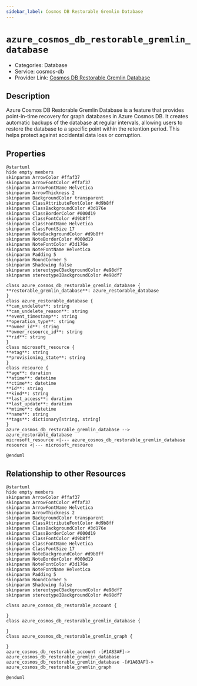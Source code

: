 ```yaml
---
sidebar_label: Cosmos DB Restorable Gremlin Database
---
```


# `azure_cosmos_db_restorable_gremlin_database`

- Categories: Database
- Service: cosmos-db
- Provider Link: [Cosmos DB Restorable Gremlin Database](https://learn.microsoft.com/en-us/azure/cosmos-db/gremlin/)

## Description

Azure Cosmos DB Restorable Gremlin Database is a feature that provides point-in-time recovery for graph databases in Azure Cosmos DB. It creates automatic backups of the database at regular intervals, allowing users to restore the database to a specific point within the retention period. This helps protect against accidental data loss or corruption.

## Properties

<ZoomPanPinch>

```kroki imgType="plantuml" imgAlt="Diagram of Cosmos DB Restorable Gremlin Database data model"
@startuml
hide empty members
skinparam ArrowColor #ffaf37
skinparam ArrowFontColor #ffaf37
skinparam ArrowFontName Helvetica
skinparam ArrowThickness 2
skinparam BackgroundColor transparent
skinparam ClassAttributeFontColor #d9b8ff
skinparam ClassBackgroundColor #3d176e
skinparam ClassBorderColor #000d19
skinparam ClassFontColor #d9b8ff
skinparam ClassFontName Helvetica
skinparam ClassFontSize 17
skinparam NoteBackgroundColor #d9b8ff
skinparam NoteBorderColor #000d19
skinparam NoteFontColor #3d176e
skinparam NoteFontName Helvetica
skinparam Padding 5
skinparam RoundCorner 5
skinparam Shadowing false
skinparam stereotypeCBackgroundColor #e98df7
skinparam stereotypeIBackgroundColor #e98df7

class azure_cosmos_db_restorable_gremlin_database {
**restorable_gremlin_database**: azure_restorable_database
}
class azure_restorable_database {
**can_undelete**: string
**can_undelete_reason**: string
**event_timestamp**: string
**operation_type**: string
**owner_id**: string
**owner_resource_id**: string
**rid**: string
}
class microsoft_resource {
**etag**: string
**provisioning_state**: string
}
class resource {
**age**: duration
**atime**: datetime
**ctime**: datetime
**id**: string
**kind**: string
**last_access**: duration
**last_update**: duration
**mtime**: datetime
**name**: string
**tags**: dictionary[string, string]
}
azure_cosmos_db_restorable_gremlin_database --> azure_restorable_database
microsoft_resource <|--- azure_cosmos_db_restorable_gremlin_database
resource <|--- microsoft_resource

@enduml
```

</ZoomPanPinch>

## Relationship to other Resources

<ZoomPanPinch>

```kroki imgType="plantuml" imgAlt="Diagram of Cosmos DB Restorable Gremlin Database resource relationships"
@startuml
hide empty members
skinparam ArrowColor #ffaf37
skinparam ArrowFontColor #ffaf37
skinparam ArrowFontName Helvetica
skinparam ArrowThickness 2
skinparam BackgroundColor transparent
skinparam ClassAttributeFontColor #d9b8ff
skinparam ClassBackgroundColor #3d176e
skinparam ClassBorderColor #000d19
skinparam ClassFontColor #d9b8ff
skinparam ClassFontName Helvetica
skinparam ClassFontSize 17
skinparam NoteBackgroundColor #d9b8ff
skinparam NoteBorderColor #000d19
skinparam NoteFontColor #3d176e
skinparam NoteFontName Helvetica
skinparam Padding 5
skinparam RoundCorner 5
skinparam Shadowing false
skinparam stereotypeCBackgroundColor #e98df7
skinparam stereotypeIBackgroundColor #e98df7

class azure_cosmos_db_restorable_account {

}
class azure_cosmos_db_restorable_gremlin_database {

}
class azure_cosmos_db_restorable_gremlin_graph {

}
azure_cosmos_db_restorable_account -[#1A83AF]-> azure_cosmos_db_restorable_gremlin_database
azure_cosmos_db_restorable_gremlin_database -[#1A83AF]-> azure_cosmos_db_restorable_gremlin_graph

@enduml
```

</ZoomPanPinch>
